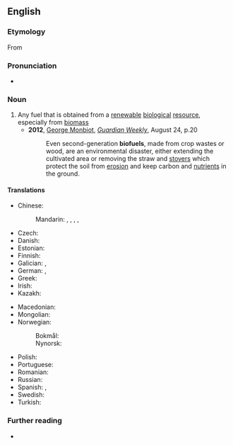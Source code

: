 ==English==

===Etymology===
From {{prefix|en|bio|fuel}}

===Pronunciation===
* {{a|UK}} {{IPA|en|/ˈbaɪ.əʊˌfjʊ(.ə)l/}}

===Noun===
{{en-noun}}

# Any fuel that is obtained from a [[renewable]] [[biological]] [[resource]], especially from [[biomass]]
#* '''2012''', [[w:George Monbiot|George Monbiot]], ''[[w:Guardian Weekly|Guardian Weekly]]'', August 24, p.20
#*: Even second-generation '''biofuels''', made from crop wastes or wood, are an environmental disaster, either extending the cultivated area or removing the straw and [[stover#Noun|stovers]] which protect the soil from [[erosion#Noun|erosion]] and keep carbon and [[nutrient#Noun|nutrients]] in the ground.

====Translations====
{{trans-top|biofuel}}
* Chinese:
*: Mandarin: {{t+|cmn|生物燃料|tr=shēngwù ránliào}}, {{t|cmn|生質燃料}}, {{t|cmn|生质燃料|tr=shēngzhì ránliào}}, {{t|cmn|生態燃料}}, {{t|cmn|生态燃料|tr=shēngtài ránliào}}
* Czech: {{t+|cs|biopalivo|n}}
* Danish: {{t+|da|biobrændsel}}
* Estonian: {{t+|et|biokütus}}
* Finnish: {{t+|fi|biopolttoaine}}
* Galician: {{t|gl|biocombustible|m}}, {{t|gl|biocarburante|m}}
* German: {{t+|de|Biosprit|m}}, {{t+|de|Biokraftstoff|m}}
* Greek: {{t+|el|βιοκαύσιμο|n}}
* Irish: {{t|ga|bithbhreosla|m}}
* Kazakh: {{t|kk|биоотын}}
{{trans-mid}}
* Macedonian: {{t|mk|биогориво|n}}
* Mongolian: {{t|mn|биотүлш|sc=Cyrl}}
* Norwegian:
*: Bokmål: {{t|nb|biodrivstoff|n}}
*: Nynorsk: {{t|nn|biodrivstoff|n}}
* Polish: {{t+|pl|biopaliwo|n}}
* Portuguese: {{t|pt|biocombustível|m}}
* Romanian: {{t+|ro|biocombustibil|m}}
* Russian: {{t+|ru|биото́пливо|n}}
* Spanish: {{t|es|biocombustible|m}}, {{t|es|biocarburante|m}}
* Swedish: {{t+|sv|biobränsle}}
* Turkish: {{t+|tr|biyoyakıt}}
{{trans-bottom}}

===Further reading===
* {{pedia}}